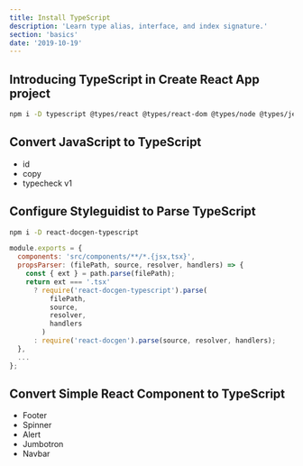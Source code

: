 ```yaml
---
title: Install TypeScript
description: 'Learn type alias, interface, and index signature.'
section: 'basics'
date: '2019-10-19'
---
```


## Introducing TypeScript in Create React App project

```bash
npm i -D typescript @types/react @types/react-dom @types/node @types/jest
```

## Convert JavaScript to TypeScript

- id
- copy
- typecheck v1

## Configure Styleguidist to Parse TypeScript

```bash
npm i -D react-docgen-typescript
```

```js fileName=styleguide.config.js
module.exports = {
  components: 'src/components/**/*.{jsx,tsx}',
  propsParser: (filePath, source, resolver, handlers) => {
    const { ext } = path.parse(filePath);
    return ext === '.tsx'
      ? require('react-docgen-typescript').parse(
          filePath,
          source,
          resolver,
          handlers
        )
      : require('react-docgen').parse(source, resolver, handlers);
  },
  ...
};
```

## Convert Simple React Component to TypeScript

- Footer
- Spinner
- Alert
- Jumbotron
- Navbar
